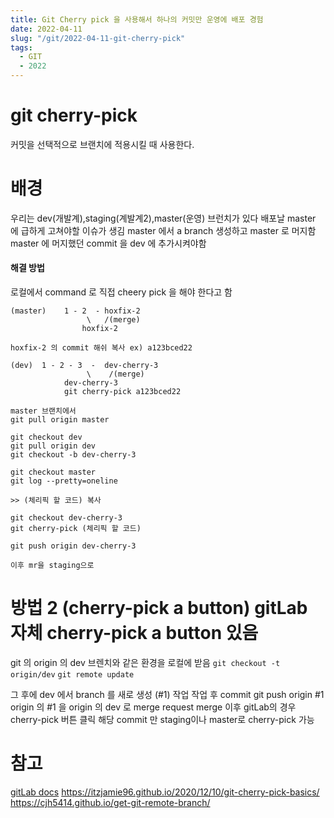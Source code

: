 ```yaml
---
title: Git Cherry pick 을 사용해서 하나의 커밋만 운영에 배포 경험
date: 2022-04-11
slug: "/git/2022-04-11-git-cherry-pick"
tags:
  - GIT
  - 2022
---
```



# git cherry-pick
커밋을 선택적으로 브랜치에 적용시킬 때 사용한다.


# 배경
우리는 dev(개발계),staging(계발계2),master(운영) 브런치가 있다
배포날 master 에 급하게 고쳐야할 이슈가 생김
master 에서 a branch 생성하고 master 로 머지함
master 에 머지했던 commit 을 dev 에 추가시켜야함

#### 해결 방법
로컬에서 command 로 직접 cheery pick 을 해야 한다고 함


```
(master)    1 - 2  - hoxfix-2
                 \   /(merge)
                hoxfix-2

hoxfix-2 의 commit 해쉬 복사 ex) a123bced22

(dev)  1 - 2 - 3  -  dev-cherry-3
                 \    /(merge)
            dev-cherry-3
            git cherry-pick a123bced22
```

```
master 브랜치에서
git pull origin master

git checkout dev
git pull origin dev
git checkout -b dev-cherry-3

git checkout master
git log --pretty=oneline

>> (체리픽 할 코드) 복사

git checkout dev-cherry-3
git cherry-pick (체리픽 할 코드)

git push origin dev-cherry-3

이후 mr을 staging으로
```



# 방법 2 (cherry-pick a button) gitLab 자체 cherry-pick a button 있음
git 의 origin 의 dev 브렌치와 같은 환경을 로컬에 받음
`git checkout -t origin/dev`
`git remote update`

그 후에 dev 에서 branch 를 새로 생성 (#1)
작업
작업 후 commit
git push origin #1
origin 의 #1 을 origin 의 dev 로 merge request
merge 이후 gitLab의 경우 cherry-pick 버튼 클릭
해당 commit 만 staging이나 master로 cherry-pick 가능


# 참고
[gitLab docs](https://docs.gitlab.com/ee/user/project/merge_requests/cherry_pick_changes.html)
https://itzjamie96.github.io/2020/12/10/git-cherry-pick-basics/
https://cjh5414.github.io/get-git-remote-branch/